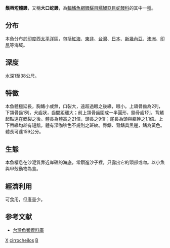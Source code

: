 {{Speciesbox
| genus = Brachysomophis
| species = cirrocheilos
| status = NE
| status_system = IUCN3.1
| authority = [[Bleeker|Bleeker]], 1857
| synonyms = *''Brachysomorphis cirrhocheilos''<br /><small>Bleeker, 1857</small>
*''Ophichthys cirrochilus''<br /><small>Günther, 1870</small>
*''Ophisurus cirrocheilos''<br /><small>Bleeker, 1857</small>
}}

'''鬚唇短體鰻'''，又稱'''大口蛇鰻'''，為[[輻鰭魚綱|輻鰭魚綱]][[鰻鱺目|鰻鱺目]][[糯鰻亞目|糯鰻亞目]][[蛇鰻科|蛇鰻科]]的其中一[[種|種]]。

==分布==
本魚分布於[[印度|印度]]西[[太平洋|太平洋]]區，包括[[紅海|紅海]]、[[東非|東非]]、[[台灣|台灣]]、[[日本|日本]]、[[新幾內亞|新幾內亞]]、[[澳洲|澳洲]]、[[印尼|印尼]]等海域。

==深度==
水深1至38公尺。

==特徵==
本魚體極延長，胸鰭小或無，口裂大，遠超過眼之後緣，眼小。上頜骨齒為2列，下頜骨齒1列，犬齒狀，齒間距離大；前上頜骨齒圍成一半圓形，鋤骨齒1列。背鰭起點遠在鰓裂之後。體長為體高之21倍，頭長之9倍；尾長為頭與軀幹之1.1倍。上下唇緣均趁有短鬚。體有深咖啡色不規則之斑紋。臀鰭、背鰭具黑邊，鰭為黃色。體長可達159公分。

==生態==
本魚棲息在沙泥質靠近岸礁的海底，常鑽進沙子裡，只露出它的頭部或吻。以小魚與甲殼動物為食。

==經濟利用==
可食用，但產量少。

==参考文献==
*[http://fishdb.sinica.edu.tw/ 台灣魚類資料庫] {{Wayback|url=http://fishdb.sinica.edu.tw/ |date=20160304193340 }}
{{taxonbar}}

[[Category:食用魚|X]]
[[Category:短體鰻屬|cirrocheilos]]
[[Category:1857年描述的魚類|B]]